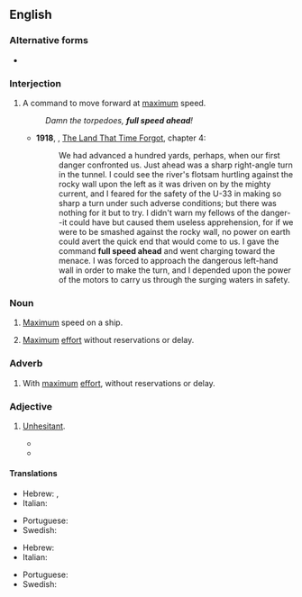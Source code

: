 ==English==

===Alternative forms===
* {{l|en|full steam ahead}}

===Interjection===
{{en-interjection}}

# {{lb|en|usually|nautical}} A command to move forward at [[maximum]] speed.
#: ''Damn the torpedoes, '''full speed ahead'''!''
#* '''1918''', {{w|Edgar Rice Burroughs}}, [[w:The Land That Time Forgot (novel)|The Land That Time Forgot]], chapter 4:
#*: We had advanced a hundred yards, perhaps, when our first danger confronted us. Just ahead was a sharp right-angle turn in the tunnel. I could see the river's flotsam hurtling against the rocky wall upon the left as it was driven on by the mighty current, and I feared for the safety of the U-33 in making so sharp a turn under such adverse conditions; but there was nothing for it but to try. I didn't warn my fellows of the danger--it could have but caused them useless apprehension, for if we were to be smashed against the rocky wall, no power on earth could avert the quick end that would come to us. I gave the command '''full speed ahead''' and went charging toward the menace. I was forced to approach the dangerous left-hand wall in order to make the turn, and I depended upon the power of the motors to carry us through the surging waters in safety.

===Noun===
{{en-noun|-}}

# {{lb|en|usually|nautical}} [[Maximum]] speed on a ship.
#: {{ux|en|Then he gave it '''full speed ahead''', and shot us into the inlet.}}
# {{lb|en|idiomatic}} [[maximum|Maximum]] [[effort]] without reservations or delay.
#: {{ux|en|We got the OK on the conversion project. It's '''full speed ahead'''.}}

===Adverb===
{{en-adv|-}}

# {{lb|en|idiomatic}} With [[maximum]] [[effort]], without reservations or delay.
#: {{ux|en|He charged '''full speed ahead''' into his studies.}}

===Adjective===
{{en-adj|-}}

# {{lb|en|idiomatic}} [[unhesitant|Unhesitant]].
#: {{ux|en|The company's '''full speed ahead''' approach to product development would ultimately be its downfall.}}
#* {{quote-book|passage=I was always so busy and '''full-speed ahead''' that I didn't take any time out to really listen to God.|title=Shattered|page=129|year=2009|isbn=1615791914}}
#* {{quote-book|passage=And what he's done in climbing is no less than world class — a blend of vision and genetic athleticism, with a '''full-speed-ahead''' approach that dwells on the possibilities, not the problems.|title=An Eye at the Top of the World|author=Pete Takeda|year=2013|page=90|isbn=9781568583587}}

====Translations====
{{trans-top|nautical}}
* Hebrew: {{t+|he|מָלֵא קָדִימָה|tr=male kadima}}, {{t|he|קָדִימָה מָלֵא|tr=kadima male}}
* Italian: {{t|it|a tutto vapore}}
{{trans-mid}}
* Portuguese: {{t|pt|a todo vapor}}
* Swedish: {{t|sv|full fart framåt}}
{{trans-bottom}}

{{trans-top|idiom, maximum effort}}
* Hebrew: {{t+|he|בִּמְלוֹא הַקִיטוֹר|tr=bimlo hakitor}}
* Italian: {{t|it|a capofitto}}
{{trans-mid}}
* Portuguese: {{t|pt|a todo vapor}}
* Swedish: {{t|sv|full fart framåt}}
{{trans-bottom}}